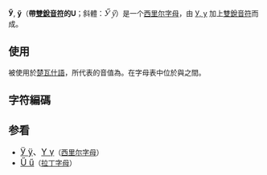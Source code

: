 {{Unreferenced|time=2018-04-19T01:50:36+00:00}}
{{Infobox Cyrillic|uc=Ӳ|lc=ӳ|Image=Cyrillic letter U with Double Acute.png|uuc=04F2|ulc=04F3}}

'''Ӳ''', '''ӳ'''（'''帶[[雙銳音符|雙銳音符]]的U'''；斜體：<span style="font-family: times, Times New Roman, serif; font-size: larger">''Ӳ ӳ''</span>）是一个[[西里尔字母|西里尔字母]]，由 [[У|У, у]] 加上[[雙銳音符|雙銳音符]]而成。

== 使用 ==
被使用於[[楚瓦什語|楚瓦什語]]，所代表的音值為{{IPA4|y}}。在字母表中位於{{angbr|У}}與{{angbr|Ф}}之間。

== 字符編碼 ==

{{charmap
|04F2|name1=西里爾大寫字母<br />帶雙尖音符的U
|04F3|name2=西里爾小寫字母<br />帶雙尖音符的U
}}

== 参看 ==
*<span lang="ru" style="font-size:120%;">[[Ӱ|Ӱ ӱ]]、[[Ү|Ү ү]]</span>（[[西里尔字母|西里尔字母]]）
*<span lang="en" style="font-size:120%;">[[Ű|Ű ű]]</span>（[[拉丁字母|拉丁字母]]）

{{Alphabet cv|width=90%}}
{{Derivative letters of У}}
{{Cyrillic-alphabet-stub}}